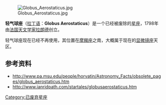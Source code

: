 [[File:Globus_Aerostaticus.jpg|thumb]]

'''轻气球座'''（[[拉丁语|拉丁语]]：'''Globus Aerostaticus'''）是一个已经被废除的[[星座|星座]]，1798年由[[法国|法国]][[天文学家|天文学家]][[拉朗德|拉朗德]]创立。

轻气球座现在已经不再使用，其位置在[[摩羯座|摩羯座]]之南，大概属于现在的[[显微镜座|显微镜座]]天区。

== 参考资料 ==
* http://www.pa.msu.edu/people/horvatin/Astronomy_Facts/obsolete_pages/globus_aerostaticus.htm {{Wayback|url=http://www.pa.msu.edu/people/horvatin/Astronomy_Facts/obsolete_pages/globus_aerostaticus.htm |date=20151102124821 }}
* http://www.ianridpath.com/startales/globusaerostaticus.htm {{Wayback|url=http://www.ianridpath.com/startales/globusaerostaticus.htm |date=20200801035029 }}

{{DEFAULTSORT:Globus Aerostaticus}}
[[Category:已废弃星座|Category:已废弃星座]]